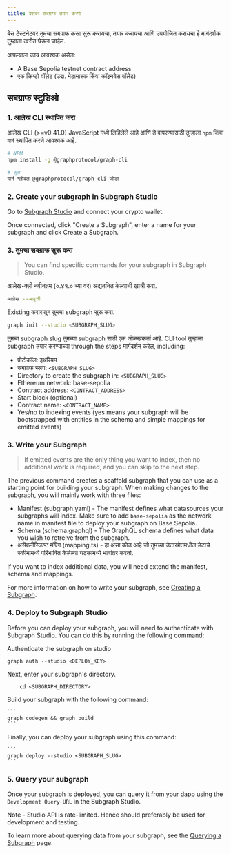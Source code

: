 ```yaml
---
title: बेसवर सबग्राफ तयार करणे
---
```


बेस टेस्टनेटवर तुमचा सबग्राफ कसा सुरू करायचा, तयार करायचा आणि उपयोजित करायचा हे मार्गदर्शक तुम्हाला त्वरीत घेऊन जाईल.

आपल्याला काय आवश्यक असेल:

- A Base Sepolia testnet contract address
- एक क्रिप्टो वॉलेट (उदा. मेटामास्क किंवा कॉइनबेस वॉलेट)

## सबग्राफ स्टुडिओ

### 1. आलेख CLI स्थापित करा

आलेख CLI (>=v0.41.0) JavaScript मध्ये लिहिलेले आहे आणि ते वापरण्यासाठी तुम्हाला `npm` किंवा `यार्न` स्थापित करणे आवश्यक आहे.

```sh
# NPM
npm install -g @graphprotocol/graph-cli

# सूत
यार्न ग्लोबल @graphprotocol/graph-cli जोडा
```

### 2. Create your subgraph in Subgraph Studio

Go to [Subgraph Studio](https://thegraph.com/studio/) and connect your crypto wallet.

Once connected, click "Create a Subgraph", enter a name for your subgraph and click Create a Subgraph.

### 3. तुमचा सबग्राफ सुरू करा

> You can find specific commands for your subgraph in Subgraph Studio.

आलेख-क्ली नवीनतम (०.४१.० च्या वर) अद्यतनित केल्याची खात्री करा.

```sh
आलेख --आवृत्ती
```

Existing करारातून तुमचा subgraph सुरू करा.

```sh
graph init --studio <SUBGRAPH_SLUG>
```

तुमचा subgraph slug तुमच्या subgraph साठी एक ओळखकर्ता आहे. CLI tool तुम्हाला subgraph तयार करण्याच्या through the steps मार्गदर्शन करेल, including:

- प्रोटोकॉल: इथरियम
- सबग्राफ स्लग: `<SUBGRAPH_SLUG>`
- Directory to create the subgraph in: `<SUBGRAPH_SLUG>`
- Ethereum network: base-sepolia
- Contract address: `<CONTRACT_ADDRESS>`
- Start block (optional)
- Contract name: `<CONTRACT_NAME>`
- Yes/no to indexing events (yes means your subgraph will be bootstrapped with entities in the schema and simple mappings for emitted events)

### 3. Write your Subgraph

> If emitted events are the only thing you want to index, then no additional work is required, and you can skip to the next step.

The previous command creates a scaffold subgraph that you can use as a starting point for building your subgraph. When making changes to the subgraph, you will mainly work with three files:

- Manifest (subgraph.yaml) - The manifest defines what datasources your subgraphs will index. Make sure to add `base-sepolia` as the network name in manifest file to deploy your subgraph on Base Sepolia.
- Schema (schema.graphql) - The GraphQL schema defines what data you wish to retreive from the subgraph.
- असेंबलीस्क्रिप्ट मॅपिंग (mapping.ts) - हा असा कोड आहे जो तुमच्या डेटास्रोतमधील डेटाचे स्कीमामध्ये परिभाषित केलेल्या घटकांमध्ये भाषांतर करतो.

If you want to index additional data, you will need extend the manifest, schema and mappings.

For more information on how to write your subgraph, see [Creating a Subgraph](/developing/creating-a-subgraph).

### 4. Deploy to Subgraph Studio

Before you can deploy your subgraph, you will need to authenticate with Subgraph Studio. You can do this by running the following command:

Authenticate the subgraph on studio

```
graph auth --studio <DEPLOY_KEY>
```

Next, enter your subgraph's directory.

```
    cd <SUBGRAPH_DIRECTORY>
```

Build your subgraph with the following command:

````
```
graph codegen && graph build
```
````

Finally, you can deploy your subgraph using this command:

````
```
graph deploy --studio <SUBGRAPH_SLUG>
```
````

### 5. Query your subgraph

Once your subgraph is deployed, you can query it from your dapp using the `Development Query URL` in the Subgraph Studio.

Note - Studio API is rate-limited. Hence should preferably be used for development and testing.

To learn more about querying data from your subgraph, see the [Querying a Subgraph](/querying/querying-the-graph) page.
